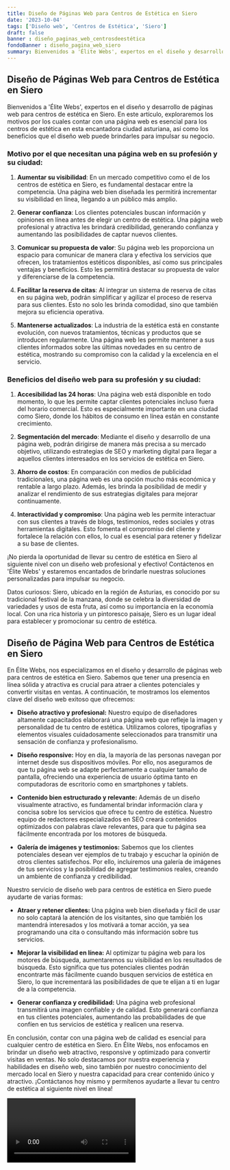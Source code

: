 ```yaml
---
title: Diseño de Páginas Web para Centros de Estética en Siero
date: '2023-10-04'
tags: ['Diseño web', 'Centros de Estética', 'Siero']
draft: false
banner : diseño_paginas_web_centrosdeestética
fondoBanner : diseño_pagina_web_siero
summary: Bienvenidos a 'Élite Webs', expertos en el diseño y desarrollo de páginas web para centros de estética en Siero. En este artículo, exploraremos los motivos por los cuales contar con una página web es esencial para los centros de estética en esta encantadora ciudad asturiana, así como los beneficios que el diseño web puede brindarles para impulsar su negocio.
---
```


## Diseño de Páginas Web para Centros de Estética en Siero

Bienvenidos a 'Élite Webs', expertos en el diseño y desarrollo de páginas web para centros de estética en Siero. En este artículo, exploraremos los motivos por los cuales contar con una página web es esencial para los centros de estética en esta encantadora ciudad asturiana, así como los beneficios que el diseño web puede brindarles para impulsar su negocio.

### Motivo por el que necesitan una página web en su profesión y su ciudad:

1. **Aumentar su visibilidad**: En un mercado competitivo como el de los centros de estética en Siero, es fundamental destacar entre la competencia. Una página web bien diseñada les permitirá incrementar su visibilidad en línea, llegando a un público más amplio.

2. **Generar confianza**: Los clientes potenciales buscan información y opiniones en línea antes de elegir un centro de estética. Una página web profesional y atractiva les brindará credibilidad, generando confianza y aumentando las posibilidades de captar nuevos clientes.

3. **Comunicar su propuesta de valor**: Su página web les proporciona un espacio para comunicar de manera clara y efectiva los servicios que ofrecen, los tratamientos estéticos disponibles, así como sus principales ventajas y beneficios. Esto les permitirá destacar su propuesta de valor y diferenciarse de la competencia.

4. **Facilitar la reserva de citas**: Al integrar un sistema de reserva de citas en su página web, podrán simplificar y agilizar el proceso de reserva para sus clientes. Esto no solo les brinda comodidad, sino que también mejora su eficiencia operativa.

5. **Mantenerse actualizados**: La industria de la estética está en constante evolución, con nuevos tratamientos, técnicas y productos que se introducen regularmente. Una página web les permite mantener a sus clientes informados sobre las últimas novedades en su centro de estética, mostrando su compromiso con la calidad y la excelencia en el servicio.

### Beneficios del diseño web para su profesión y su ciudad:

1. **Accesibilidad las 24 horas**: Una página web está disponible en todo momento, lo que les permite captar clientes potenciales incluso fuera del horario comercial. Esto es especialmente importante en una ciudad como Siero, donde los hábitos de consumo en línea están en constante crecimiento.

2. **Segmentación del mercado**: Mediante el diseño y desarrollo de una página web, podrán dirigirse de manera más precisa a su mercado objetivo, utilizando estrategias de SEO y marketing digital para llegar a aquellos clientes interesados en los servicios de estética en Siero.

3. **Ahorro de costos**: En comparación con medios de publicidad tradicionales, una página web es una opción mucho más económica y rentable a largo plazo. Además, les brinda la posibilidad de medir y analizar el rendimiento de sus estrategias digitales para mejorar continuamente.

4. **Interactividad y compromiso**: Una página web les permite interactuar con sus clientes a través de blogs, testimonios, redes sociales y otras herramientas digitales. Esto fomenta el compromiso del cliente y fortalece la relación con ellos, lo cual es esencial para retener y fidelizar a su base de clientes.

¡No pierda la oportunidad de llevar su centro de estética en Siero al siguiente nivel con un diseño web profesional y efectivo! Contáctenos en 'Élite Webs' y estaremos encantados de brindarle nuestras soluciones personalizadas para impulsar su negocio.

Datos curiosos: Siero, ubicado en la región de Asturias, es conocido por su tradicional festival de la manzana, donde se celebra la diversidad de variedades y usos de esta fruta, así como su importancia en la economía local. Con una rica historia y un pintoresco paisaje, Siero es un lugar ideal para establecer y promocionar su centro de estética.

<GifSeo />

<Cta />

## Diseño de Página Web para Centros de Estética en Siero

En Élite Webs, nos especializamos en el diseño y desarrollo de páginas web para centros de estética en Siero. Sabemos que tener una presencia en línea sólida y atractiva es crucial para atraer a clientes potenciales y convertir visitas en ventas. A continuación, te mostramos los elementos clave del diseño web exitoso que ofrecemos:

- **Diseño atractivo y profesional:** Nuestro equipo de diseñadores altamente capacitados elaborará una página web que refleje la imagen y personalidad de tu centro de estética. Utilizamos colores, tipografías y elementos visuales cuidadosamente seleccionados para transmitir una sensación de confianza y profesionalismo.

- **Diseño responsive:** Hoy en día, la mayoría de las personas navegan por internet desde sus dispositivos móviles. Por ello, nos aseguramos de que tu página web se adapte perfectamente a cualquier tamaño de pantalla, ofreciendo una experiencia de usuario óptima tanto en computadoras de escritorio como en smartphones y tablets.

- **Contenido bien estructurado y relevante:** Además de un diseño visualmente atractivo, es fundamental brindar información clara y concisa sobre los servicios que ofrece tu centro de estética. Nuestro equipo de redactores especializados en SEO creará contenidos optimizados con palabras clave relevantes, para que tu página sea fácilmente encontrada por los motores de búsqueda.

- **Galería de imágenes y testimonios:** Sabemos que los clientes potenciales desean ver ejemplos de tu trabajo y escuchar la opinión de otros clientes satisfechos. Por ello, incluiremos una galería de imágenes de tus servicios y la posibilidad de agregar testimonios reales, creando un ambiente de confianza y credibilidad.

Nuestro servicio de diseño web para centros de estética en Siero puede ayudarte de varias formas:

- **Atraer y retener clientes:** Una página web bien diseñada y fácil de usar no solo captará la atención de los visitantes, sino que también los mantendrá interesados y los motivará a tomar acción, ya sea programando una cita o consultando más información sobre tus servicios.

- **Mejorar la visibilidad en línea:** Al optimizar tu página web para los motores de búsqueda, aumentaremos su visibilidad en los resultados de búsqueda. Esto significa que tus potenciales clientes podrán encontrarte más fácilmente cuando busquen servicios de estética en Siero, lo que incrementará las posibilidades de que te elijan a ti en lugar de a la competencia.

- **Generar confianza y credibilidad:** Una página web profesional transmitirá una imagen confiable y de calidad. Esto generará confianza en tus clientes potenciales, aumentando las probabilidades de que confíen en tus servicios de estética y realicen una reserva.

En conclusión, contar con una página web de calidad es esencial para cualquier centro de estética en Siero. En Élite Webs, nos enfocamos en brindar un diseño web atractivo, responsive y optimizado para convertir visitas en ventas. No solo destacamos por nuestra experiencia y habilidades en diseño web, sino también por nuestro conocimiento del mercado local en Siero y nuestra capacidad para crear contenido único y atractivo. ¡Contáctanos hoy mismo y permítenos ayudarte a llevar tu centro de estética al siguiente nivel en línea!

<Video />

<CtaBot job='Centros de Estética' city='Siero'/>

<Gmaps query='Siero+españa+maps' />